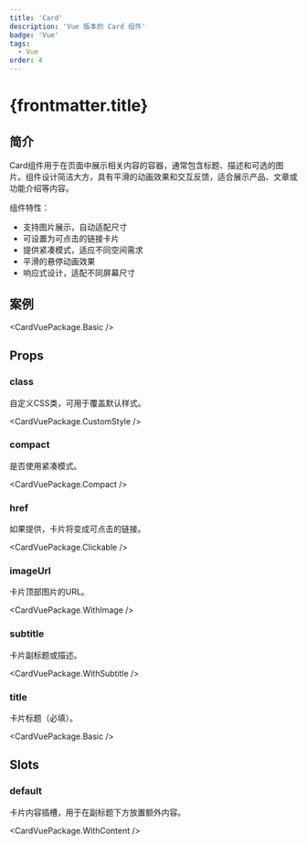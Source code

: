```yaml
---
title: 'Card'
description: 'Vue 版本的 Card 组件'
badge: 'Vue'
tags:
  - Vue
order: 4
---
```



# {frontmatter.title}

## 简介

Card组件用于在页面中展示相关内容的容器，通常包含标题、描述和可选的图片。组件设计简洁大方，具有平滑的动画效果和交互反馈，适合展示产品、文章或功能介绍等内容。

组件特性：

- 支持图片展示，自动适配尺寸
- 可设置为可点击的链接卡片
- 提供紧凑模式，适应不同空间需求
- 平滑的悬停动画效果
- 响应式设计，适配不同屏幕尺寸

## 案例

<CardVuePackage.Basic />

## Props

### class

自定义CSS类，可用于覆盖默认样式。

<CardVuePackage.CustomStyle />

### compact

是否使用紧凑模式。

<CardVuePackage.Compact />

### href

如果提供，卡片将变成可点击的链接。

<CardVuePackage.Clickable />

### imageUrl

卡片顶部图片的URL。

<CardVuePackage.WithImage />

### subtitle

卡片副标题或描述。

<CardVuePackage.WithSubtitle />

### title

卡片标题（必填）。

<CardVuePackage.Basic />

## Slots

### default

卡片内容插槽，用于在副标题下方放置额外内容。

<CardVuePackage.WithContent />
